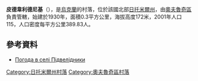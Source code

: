 {{coord|51|16|50|N|28|32|39|E|scale:30000|display=title}}

'''皮德韋利德尼基'''（{{lang-uk|Підвелідники}}），是[[烏克蘭|烏克蘭]]的村落，位於該國北部[[日托米爾州|日托米爾州]]，由[[奧夫魯奇區|奧夫魯奇區]]負責管轄，始建於1930年，面積0.3平方公里，海拔高度172米，2001年人口115，人口密度每平方公里389.83人。

==參考資料==
* [http://weather.in.ua/ua/zhitomirskaja/20475 Погода в селі Підвелідники] {{Wayback|url=http://weather.in.ua/ua/zhitomirskaja/20475 |date=20111219133510 }}

{{DEFAULTSORT:Підвелідники}}
[[Category:日托米爾州村落|Category:日托米爾州村落]]
[[Category:奧夫魯奇區村落|Category:奧夫魯奇區村落]]
{{Zhytomyr-geo-stub}}